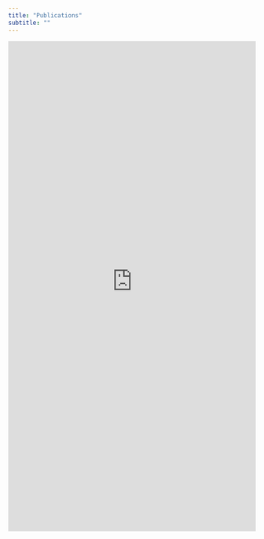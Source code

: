 ```yaml
---
title: "Publications"
subtitle: ""
---
```



<div class="content content-narrow">
<iframe src="https://haltools.archives-ouvertes.fr/Public/afficheRequetePubli.php?labos_exp=equipe+de+recherche+sur+les+processus+innovatifs&typdoc=('ART','COMM','POSTER','PROCEEDINGS','ISSUE','OUV','COUV','BLOG','NOTICE','TRAD','PATENT','OTHER','UNDEFINED','REPORT','THESE','HDR','LECTURE','MEM','IMG','VIDEO','SON','MAP','SOFTWARE','PRESCONF','CREPORT','ETABTHESE','MEMLIC','NOTE','OTHERREPORT','REPACT','SYNTHESE')&collaboration=Lorraine+Fab+Living+Lab%C2%AE+%28LF2L%29%3B+Octroi+Nancy%3B+Lorraine+Smart+Cities+Living+Lab&CB_auteur=oui&CB_titre=oui&CB_article=oui&langue=Anglais&tri_exp=annee_publi&tri_exp2=typdoc&tri_exp3=date_publi&ordre_aff=TA&Fen=Aff&css=../css/VisuRubriqueEncadre.css" frameborder="0" scrolling="auto" width="100%" height="1000px"></iframe>
</div>



